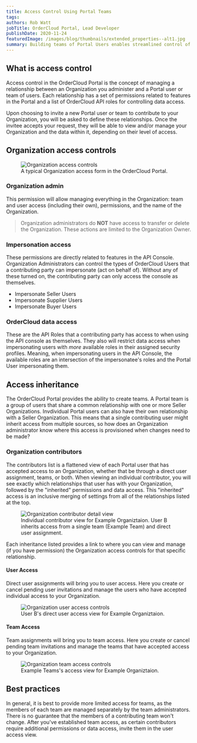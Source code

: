 ```yaml
---
title: Access Control Using Portal Teams
tags: 
authors: Rob Watt
jobTitle: OrderCloud Portal, Lead Developer
publishDate: 2020-11-24
featuredImage: /images/blog/thumbnails/extended_properties--alt1.jpg
summary: Building teams of Portal Users enables streamlined control of your contributors and the data they can access.
---
```


## What is access control

Access control in the OrderCloud Portal is the concept of managing a relationship between an Organization you administer and a Portal user or team of users. Each relationship has a set of permissions related to features in the Portal and a list of OrderCloud API roles for controlling data access.

Upon choosing to invite a new Portal user or team to contribute to your Organization, you will be asked to define these relationships. Once the invitee accepts your request, they will be able to view and/or manage your Organization and the data within it, depending on their level of access.

## Organization access controls
<figure class="blog-figure">
<img src="/images/blog/inline/org-access-controls.jpg" alt="Organization access controls"/>
<figcaption>A typical Organization access form in the OrderCloud Portal.</figcaption>
</figure>

### Organization admin

This permission will allow managing everything in the Organization: team and user access (including their own), permissions, and the name of the Organization. 

>Organization administrators do **NOT** have access to transfer or delete the Organization. These actions are limited to the Organization Owner. 

### Impersonation access

These permissions are directly related to features in the API Console. Organization Administrators can control the types of OrderCloud Users that a contributing party can impersonate (act on behalf of). Without any of these turned on, the contributing party can only access the console as themselves.

- Impersonate Seller Users
- Impersonate Supplier Users
- Impersonate Buyer Users

### OrderCloud data access

These are the API Roles that a contributing party has access to when using the API console as themselves. They also will restrict data access when impersonating users with _more_ available roles in their assigned security profiles. Meaning, when impersonating users in the API Console, the available roles are an intersection of the impersonatee's roles and the Portal User impersonating them.


## Access inheritance

The OrderCloud Portal provides the ability to create teams. A Portal team is a group of users that share a common relationship with one or more Seller Organizations. Invdividual Portal users can also have their own relationship with a Seller Organization. This means that a single contributing user might inherit access from multiple sources, so how does an Organization administrator know where this access is provisioned when changes need to be made?

### Organization contributors

The contributors list is a flattened view of each Portal user that has accepted access to an Organization, whether that be through a direct user assignment, teams, or both. When viewing an individual contributor, you will see exactly which relationships that user has with your Organization, followed by the "inherited" permissions and data access. This "inherited" access is an inclusive merging of settings from all of the relationships listed at the top.

<figure class="blog-figure">
<img src="/images/blog/inline/org-contributor-detail.jpg" alt="Organization contributor detail view"/>
<figcaption>Individual contributor view for Example Organiztaion. User B inherits access from a single team (Example Team) and direct user assignment.</figcaption>
</figure>

Each inheritance listed provides a link to where you can view and manage (if you have permission) the Organization access controls for that specific relationship.

#### User Access

Direct user assignments will bring you to user access. Here you create or cancel pending user invitations and manage the users who have accepted individual access to your Organization.

<figure class="blog-figure">
<img src="/images/blog/inline/org-user-access.jpg" alt="Organization user access controls"/>
<figcaption>User B's direct user access view for Example Organiztaion.</figcaption>
</figure>

#### Team Access

Team assignments will bring you to team access. Here you create or cancel pending team invitations and manage the teams that have accepted access to your Organization.

<figure class="blog-figure">
<img src="/images/blog/inline/org-team-access.jpg" alt="Organization team access controls"/>
<figcaption>Example Teams's access view for Example Organiztaion.</figcaption>
</figure>

## Best practices

In general, it is best to provide more limited access for teams, as the members of each team are managed separately by the team administrators. There is no guarantee that the members of a contributing team won't change. After you've established team access, as certain contributors require additional permissions or data access, invite them in the user access view.





